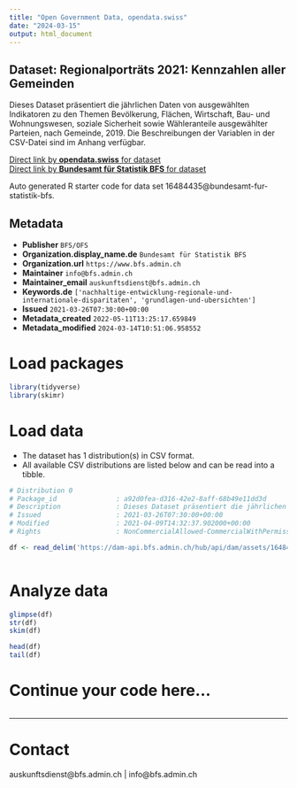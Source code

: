 ```yaml
---
title: "Open Government Data, opendata.swiss"
date: "2024-03-15"
output: html_document
---
```


## Dataset: Regionalporträts 2021: Kennzahlen aller Gemeinden

Dieses Dataset präsentiert die jährlichen Daten von ausgewählten Indikatoren zu den Themen Bevölkerung, Flächen, Wirtschaft, Bau- und Wohnungswesen, soziale Sicherheit sowie Wähleranteile ausgewählter Parteien, nach Gemeinde, 2019. Die Beschreibungen der Variablen in der CSV-Datei sind im Anhang verfügbar.

[Direct link by **opendata.swiss** for dataset](https://opendata.swiss/de/dataset/regionalportrats-2021-kennzahlen-aller-gemeinden)<br>
[Direct link by **Bundesamt für Statistik BFS** for dataset](https://www.bfs.admin.ch/asset/de/ts-x-21.03.01)

Auto generated R starter code for data set 16484435@bundesamt-fur-statistik-bfs.

## Metadata

- **Publisher** `BFS/OFS`
- **Organization.display_name.de** `Bundesamt für Statistik BFS`
- **Organization.url** `https://www.bfs.admin.ch`
- **Maintainer** `info@bfs.admin.ch`
- **Maintainer_email** `auskunftsdienst@bfs.admin.ch`
- **Keywords.de** `['nachhaltige-entwicklung-regionale-und-internationale-disparitaten', 'grundlagen-und-ubersichten']`
- **Issued** `2021-03-26T07:30:00+00:00`
- **Metadata_created** `2022-05-11T13:25:17.659849`
- **Metadata_modified** `2024-03-14T10:51:06.958552`


# Load packages

```r

library(tidyverse)
library(skimr)

```

# Load data

-   The dataset has 1 distribution(s) in CSV format.
-   All available CSV distributions are listed below and can be read into a tibble.

```r

# Distribution 0
# Package_id               : a92d0fea-d316-42e2-8aff-68b49e11dd3d
# Description              : Dieses Dataset präsentiert die jährlichen Daten von ausgewählten Indikatoren zu den Themen Bevölkerung, Flächen, Wirtschaft, Bau- und Wohnungswesen, soziale Sicherheit sowie Wähleranteile ausgewählter Parteien, nach Gemeinde, 2019. Die Beschreibungen der Variablen in der CSV-Datei sind im Anhang verfügbar.
# Issued                   : 2021-03-26T07:30:00+00:00
# Modified                 : 2021-04-09T14:32:37.902000+00:00
# Rights                   : NonCommercialAllowed-CommercialWithPermission-ReferenceRequired

df <- read_delim('https://dam-api.bfs.admin.ch/hub/api/dam/assets/16484444/master')



```

# Analyze data

```r

glimpse(df)
str(df)
skim(df)

head(df)
tail(df)

```

# Continue your code here...

```r

```

------------------------------------------------------------------------

# Contact

auskunftsdienst@bfs.admin.ch | info@bfs.admin.ch
